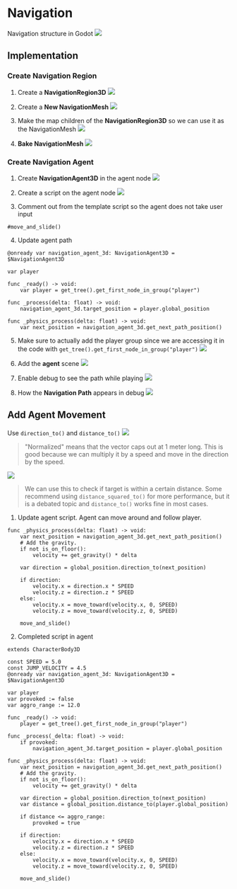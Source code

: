 # Navigation

Navigation structure in Godot
![](./assets/navigation-structure.png)

## Implementation
### Create Navigation Region
1. Create a **NavigationRegion3D**
![](./assets/create-navigation-region3d.png)

2. Create a **New NavigationMesh**
![](./assets/navigation-mesh.png)

3. Make the map children of the **NavigationRegion3D** so we can use it as the NavigationMesh
![](./assets/make-mesh-children.png)

4. **Bake NavigationMesh**
![](./assets/bake-navigation-mesh.png)

### Create Navigation Agent
1. Create **NavigationAgent3D** in the agent node
![](./assets/create-navigation-agent-3d.png)

2. Create a script on the agent node
![](./assets/create-script-for-agent.png)

3. Comment out from the template script so the agent does not take user input
```
#move_and_slide()
```

4. Update agent path
```
@onready var navigation_agent_3d: NavigationAgent3D = $NavigationAgent3D

var player

func _ready() -> void:
	var player = get_tree().get_first_node_in_group("player")

func _process(delta: float) -> void:
	navigation_agent_3d.target_position = player.global_position

func _physics_process(delta: float) -> void:
	var next_position = navigation_agent_3d.get_next_path_position()
```

5. Make sure to actually add the player group since we are accessing it in the code with `get_tree().get_first_node_in_group("player")`
![](./assets/add-player-group.png)

6. Add the **agent** scene
![](./assets/add-agent-scene.png)

7. Enable debug to see the path while playing
![](./assets/enable-debug.png)

8. How the **Navigation Path** appears in debug
![](./assets/path-finding-debug.gif)

## Add Agent Movement

Use `direction_to()` and `distance_to()`
![](./assets/direction-to-info.png)
> "Normalized" means that the vector caps out at 1 meter long. This is good because we can multiply it by a speed and move in the direction by the speed.

![](./assets/distance-to-info.png)
> We can use this to check if target is within a certain distance. Some recommend using `distance_squared_to()` for more performance, but it is a debated topic and `distance_to()` works fine in most cases.

1. Update agent script. Agent can move around and follow player.
```
func _physics_process(delta: float) -> void:
	var next_position = navigation_agent_3d.get_next_path_position()
	# Add the gravity.
	if not is_on_floor():
		velocity += get_gravity() * delta
		
	var direction = global_position.direction_to(next_position)
	
	if direction:
		velocity.x = direction.x * SPEED
		velocity.z = direction.z * SPEED
	else:
		velocity.x = move_toward(velocity.x, 0, SPEED)
		velocity.z = move_toward(velocity.z, 0, SPEED)

	move_and_slide()
```

2. Completed script in agent
```
extends CharacterBody3D

const SPEED = 5.0
const JUMP_VELOCITY = 4.5
@onready var navigation_agent_3d: NavigationAgent3D = $NavigationAgent3D

var player
var provoked := false
var aggro_range := 12.0

func _ready() -> void:
	player = get_tree().get_first_node_in_group("player")
	
func _process(_delta: float) -> void:
	if provoked:
		navigation_agent_3d.target_position = player.global_position

func _physics_process(delta: float) -> void:
	var next_position = navigation_agent_3d.get_next_path_position()
	# Add the gravity.
	if not is_on_floor():
		velocity += get_gravity() * delta
		
	var direction = global_position.direction_to(next_position)
	var distance = global_position.distance_to(player.global_position)
	
	if distance <= aggro_range:
		provoked = true
	
	if direction:
		velocity.x = direction.x * SPEED
		velocity.z = direction.z * SPEED
	else:
		velocity.x = move_toward(velocity.x, 0, SPEED)
		velocity.z = move_toward(velocity.z, 0, SPEED)

	move_and_slide()
```